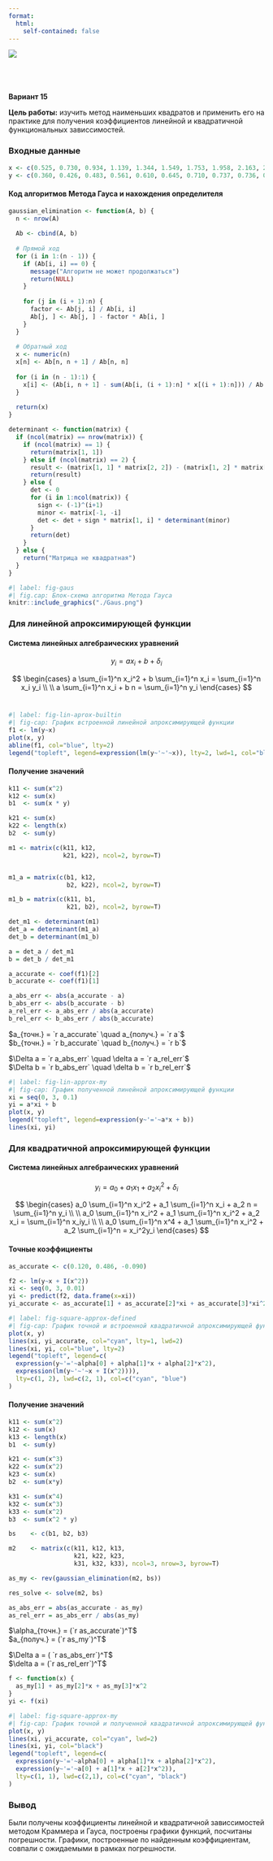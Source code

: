 ---
format:
  html:
    self-contained: false
---

![](./Титульник.jpeg)
<br/>
<br/>
<br/>
<br/>
<br/>
**Вариант 15**

**Цель работы:** изучить метод наименьших квадратов и применить его на практике для получения коэффициентов линейной и квадратичной функциональных зависсимостей.

### Входные данные

```{r}
x <- c(0.525, 0.730, 0.934, 1.139, 1.344, 1.549, 1.753, 1.958, 2.163, 2.368)
y <- c(0.360, 0.426, 0.483, 0.561, 0.610, 0.645, 0.710, 0.737, 0.736, 0.773)
```

#### Код алгоритмов Метода Гауса и нахождения определителя

```{r}
gaussian_elimination <- function(A, b) {
  n <- nrow(A)
  
  Ab <- cbind(A, b)
  
  # Прямой ход
  for (i in 1:(n - 1)) {
    if (Ab[i, i] == 0) {
      message("Алгоритм не может продолжаться")
      return(NULL)
    }
    
    for (j in (i + 1):n) {
      factor <- Ab[j, i] / Ab[i, i]
      Ab[j, ] <- Ab[j, ] - factor * Ab[i, ]
    }
  }
  
  # Обратный ход
  x <- numeric(n)
  x[n] <- Ab[n, n + 1] / Ab[n, n]
  
  for (i in (n - 1):1) {
    x[i] <- (Ab[i, n + 1] - sum(Ab[i, (i + 1):n] * x[(i + 1):n])) / Ab[i, i]
  }
  
  return(x)
}
```

```{r}
determinant <- function(matrix) {
  if (ncol(matrix) == nrow(matrix)) {
    if (ncol(matrix) == 1) {
      return(matrix[1, 1])
    } else if (ncol(matrix) == 2) {
      result <- (matrix[1, 1] * matrix[2, 2]) - (matrix[1, 2] * matrix[2, 1])
      return(result)
    } else {
      det <- 0
      for (i in 1:ncol(matrix)) {
        sign <- (-1)^(i+1)
        minor <- matrix[-1, -i]
        det <- det + sign * matrix[1, i] * determinant(minor)
      }
      return(det)
    }
  } else {
    return("Матрица не квадратная")
  }
}
```


```{r echo=FALSE}
#| label: fig-gaus
#| fig.cap: Блок-схема алгоритма Метода Гауса
knitr::include_graphics("./Gaus.png")

```

### Для линейной апроксимирующей функции

#### Система линейных алгебраических уравнений

$$y_i = a x_i + b + \delta_i$$

$$
\begin{cases}
a \sum_{i=1}^n x_i^2 + b \sum_{i=1}^n x_i = \sum_{i=1}^n x_i y_i \\ \\
a \sum_{i=1}^n x_i + b n = \sum_{i=1}^n y_i
\end{cases}
$$
<br/>
  
```{r echo=FALSE}
#| label: fig-lin-aprox-builtin
#| fig-cap: График встроенной линейной апроксимирующей функции
f1 <- lm(y~x)
plot(x, y)
abline(f1, col="blue", lty=2)
legend("topleft", legend=expression(lm(y~'~'~x)), lty=2, lwd=1, col="blue")
```
#### Получение значений

```{r}
k11 <- sum(x^2)
k12 <- sum(x)
b1  <- sum(x * y)

k21 <- sum(x)
k22 <- length(x)
b2  <- sum(y)

m1 <- matrix(c(k11, k12,
               k21, k22), ncol=2, byrow=T)


m1_a = matrix(c(b1, k12,
                b2, k22), ncol=2, byrow=T)

m1_b = matrix(c(k11, b1,
                k21, b2), ncol=2, byrow=T)

det_m1 <- determinant(m1)
det_a = determinant(m1_a)
det_b = determinant(m1_b)

a = det_a / det_m1
b = det_b / det_m1

a_accurate <- coef(f1)[2]
b_accurate <- coef(f1)[1]

a_abs_err <- abs(a_accurate - a)
b_abs_err <- abs(b_accurate - b)
a_rel_err <- a_abs_err / abs(a_accurate)
b_rel_err <- b_abs_err / abs(b_accurate)
```

$a_{точн.} = `r a_accurate` \quad a_{получ.} = `r a`$\
$b_{точн.} = `r b_accurate` \quad b_{получ.} = `r b`$


$\Delta a = `r a_abs_err` \quad \delta a = `r a_rel_err`$  
$\Delta b = `r b_abs_err` \quad \delta b = `r b_rel_err`$

```{r echo=F}
#| label: fig-lin-approx-my
#| fig-cap: График полученной линейной апроксимирующей функции
xi = seq(0, 3, 0.1)
yi = a*xi + b
plot(x, y)
legend("topleft", legend=expression(y~'='~a*x + b))
lines(xi, yi)
```

### Для квадратичной апроксимирующей функции

#### Система линейных алгебраических уравнений

$$
y_i = a_0 + a_1 x_1 + a_2 x_i^2 + \delta_i
$$

$$
\begin{cases}
a_0 \sum_{i=1}^n x_i^2 + a_1 \sum_{i=1}^n x_i + a_2 n = \sum_{i=1}^n y_i \\ \\
a_0 \sum_{i=1}^n x_i^2 + a_1 \sum_{i=1}^n x_i^2 + a_2 x_i = \sum_{i=1}^n x_iy_i \\ \\
a_0 \sum_{i=1}^n x^4 + a_1 \sum_{i=1}^n x_i^2 + a_2 \sum_{i=1}^n = x_i^2y_i
\end{cases}
$$

#### Точные коэффициенты

```{r}
as_accurate <- c(0.120, 0.486, -0.090)
```

```{r echo=FALSE}
f2 <- lm(y~x + I(x^2))
xi <- seq(0, 3, 0.01)
yi <- predict(f2, data.frame(x=xi))
yi_accurate <- as_accurate[1] + as_accurate[2]*xi + as_accurate[3]*xi^2 
```

```{r echo=FALSE}
#| label: fig-square-approx-defined
#| fig-cap: График точной и встроенной квадратичной апроксимирующей функции
plot(x, y)
lines(xi, yi_accurate, col="cyan", lty=1, lwd=2)
lines(xi, yi, col="blue", lty=2)
legend("topleft", legend=c(
  expression(y~'='~alpha[0] + alpha[1]*x + alpha[2]*x^2),
  expression(lm(y~'~'~x + I(x^2)))),
  lty=c(1, 2), lwd=c(2, 1), col=c("cyan", "blue")
)

```

#### Получение значений

```{r}

k11 <- sum(x^2)
k12 <- sum(x)
k13 <- length(x)
b1  <- sum(y)

k21 <- sum(x^3)
k22 <- sum(x^2)
k23 <- sum(x)
b2  <- sum(x*y)

k31 <- sum(x^4)
k32 <- sum(x^3)
k33 <- sum(x^2)
b3  <- sum(x^2 * y)

bs    <- c(b1, b2, b3)

m2    <- matrix(c(k11, k12, k13,
                  k21, k22, k23,
                  k31, k32, k33), ncol=3, nrow=3, byrow=T)

as_my <- rev(gaussian_elimination(m2, bs))

res_solve <- solve(m2, bs)

as_abs_err = abs(as_accurate - as_my)
as_rel_err = as_abs_err / abs(as_my)
```

$\alpha_{точн.} = (`r as_accurate`)^T$\
$a_{получ.} = (`r as_my`)^T$

$\Delta a = ( `r as_abs_err`)^T$\
$\delta a = (`r as_rel_err`)^T$

```{r echo=F}

f <- function(x) {
  as_my[1] + as_my[2]*x + as_my[3]*x^2
}
yi <- f(xi)
```

```{r echo=F}
#| label: fig-square-approx-my
#| fig-cap: График точной и полученной квадратичной апроксимирующей функции
plot(x, y)
lines(xi, yi_accurate, col="cyan", lwd=2)
lines(xi, yi, col="black")
legend("topleft", legend=c(
  expression(y~'='~alpha[0] + alpha[1]*x + alpha[2]*x^2),
  expression(y~'='~a[0] + a[1]*x + a[2]*x^2)),
  lty=c(1, 1), lwd=c(2,1), col=c("cyan", "black")
)
```

### Вывод

Были получены коэффициенты линейной и квадратичной зависсимостей методом Краммера и Гауса, построены графики функций, посчитаны погрешности. Графики, построенные по найденным коэффициентам, совпали с ожидаемыми в рамках погрешности.

